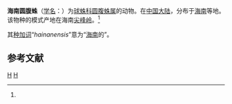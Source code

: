 {{Speciesbox
| genus = Dipoena
| species = hainanensis
| authority = Zhu, 1998<ref name='id13027'>{{cite web| url =http://www.bioinfo.cn/db05/BjdwSpecies.php?action=view&id=13027| title =海南圆腹蛛| work =《中国动物物种编目数据库》| publisher =中国科学院微生物研究所| author =中国科学院动物研究所| accessdate =2009-04-28| deadurl =yes| archiveurl =https://web.archive.org/web/20160305011723/http://www.bioinfo.cn/db05/BjdwSpecies.php?action=view&id=13027| archivedate =2016-03-05}}</ref>
}}

'''海南圆腹蛛'''（[[学名|学名]]：{{lang|la|''Dipoena hainanensis''}}）为[[球蛛科|球蛛科]][[圆腹蛛属|圆腹蛛属]]的动物。在[[中国大陆|中国大陆]]，分布于[[海南|海南]]等地。该物种的模式产地在海南[[尖峰岭|尖峰岭]]。<ref name='id13027'/>

其[[种加词|种加词]]“''hainanensis''”意为“[[海南|海南]]的”。

== 参考文献 ==
{{reflist}}

{{Taxonbar|from=Q1944502}}

[[Category:圆腹蛛属|H]]
[[Category:1998年描述的动物|H]]


{{蜘蛛小作品}}